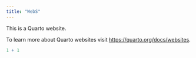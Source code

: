 ```yaml
---
title: "WebS"
---
```


This is a Quarto website.

To learn more about Quarto websites visit <https://quarto.org/docs/websites>.

```r
1 + 1
```
